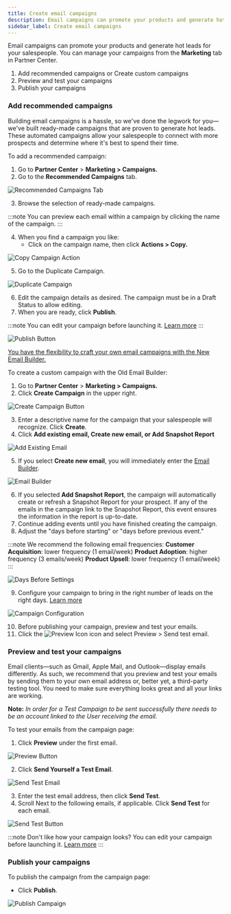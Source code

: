 ```yaml
---
title: Create email campaigns
description: Email campaigns can promote your products and generate hot leads for your salespeople. You can manage your campaigns from the Marketing tab in Partner Center.
sidebar_label: Create email campaigns
---
```


Email campaigns can promote your products and generate hot leads for your salespeople. You can manage your campaigns from the **Marketing** tab in Partner Center.

1. Add recommended campaigns or Create custom campaigns
2. Preview and test your campaigns
3. Publish your campaigns

### **Add recommended campaigns**

Building email campaigns is a hassle, so we've done the legwork for you—we've built ready-made campaigns that are proven to generate hot leads. These automated campaigns allow your salespeople to connect with more prospects and determine where it's best to spend their time.

To add a recommended campaign:

1. Go to **Partner Center** > **Marketing > Campaigns.**
2. Go to the **Recommended Campaigns** tab. 

![Recommended Campaigns Tab](/img/marketing/marketing-campaigns/recommended-campaigns-tab.jpg)

3. Browse the selection of ready-made campaigns. 

:::note
You can preview each email within a campaign by clicking the name of the campaign.
:::

4. When you find a campaign you like: 
   - Click on the campaign name, then click **Actions > Copy.**

![Copy Campaign Action](/img/marketing/marketing-campaigns/copy-campaign-action.png)

5. Go to the Duplicate Campaign.

![Duplicate Campaign](/img/marketing/marketing-campaigns/duplicate-campaign.png)

6. Edit the campaign details as desired. The campaign must be in a Draft Status to allow editing. 
7. When you are ready, click **Publish**.

:::note
You can edit your campaign before launching it. [Learn more](/marketing/campaigns/edit-email-campaigns)
:::

![Publish Button](/img/marketing/marketing-campaigns/publish-button.png)

[You have the flexibility to craft your own email campaigns with the New Email Builder.](/marketing/email-builder/new-email-builder)

To create a custom campaign with the Old Email Builder:

1. Go to **Partner Center** > **Marketing > Campaigns.**
2. Click **Create Campaign** in the upper right. 

![Create Campaign Button](/img/marketing/marketing-campaigns/create-campaign-button.png)

3. Enter a descriptive name for the campaign that your salespeople will recognize. Click **Create**.
4. Click **Add existing email, Create new email, or Add Snapshot Report**

![Add Existing Email](/img/marketing/marketing-campaigns/add-existing-email.jpg)

5. If you select **Create new email**, you will immediately enter the [Email Builder](/marketing/email-builder/new-email-builder).

![Email Builder](/img/marketing/marketing-campaigns/email-builder.png)

6. If you selected **Add Snapshot Report**, the campaign will automatically create or refresh a Snapshot Report for your prospect. If any of the emails in the campaign link to the Snapshot Report, this event ensures the information in the report is up-to-date.
7. Continue adding events until you have finished creating the campaign.
8. Adjust the "days before starting" or "days before previous event." 

:::note
We recommend the following email frequencies:
**Customer Acquisition**: lower frequency (1 email/week)
**Product Adoption**: higher frequency (3 emails/week)
**Product Upsell**: lower frequency (1 email/week)
:::

![Days Before Settings](/img/marketing/marketing-campaigns/days-before-settings.png)

9. Configure your campaign to bring in the right number of leads on the right days. [Learn more](/marketing/campaigns/configure-email-campaigns)

![Campaign Configuration](/img/marketing/marketing-campaigns/campaign-configuration.png)

10. Before publishing your campaign, preview and test your emails.
11. Click the ![Preview Icon](/img/marketing/marketing-campaigns/preview-icon.png) icon and select Preview > Send test email.

### **Preview and test your campaigns**

Email clients—such as Gmail, Apple Mail, and Outlook—display emails differently. As such, we recommend that you preview and test your emails by sending them to your own email address or, better yet, a third-party testing tool. You need to make sure everything looks great and all your links are working.

**Note:** *In order for a Test Campaign to be sent successfully there needs to be an account linked to the User receiving the email.*

To test your emails from the campaign page:

1. Click **Preview** under the first email. 

![Preview Button](/img/marketing/marketing-campaigns/preview-button.jpg)

2. Click **Send Yourself a Test Email**. 

![Send Test Email](/img/marketing/marketing-campaigns/send-test-email.png)

3. Enter the test email address, then click **Send Test**.
4. Scroll Next to the following emails, if applicable. Click **Send Test** for each email. 

![Send Test Button](/img/marketing/marketing-campaigns/send-test-button.png)

:::note
Don't like how your campaign looks?
You can edit your campaign before launching it. [Learn more](/marketing/campaigns/edit-email-campaigns)
:::

### **Publish your campaigns**

To publish the campaign from the campaign page:

* Click **Publish**.

![Publish Campaign](/img/marketing/marketing-campaigns/publish-campaign.png)